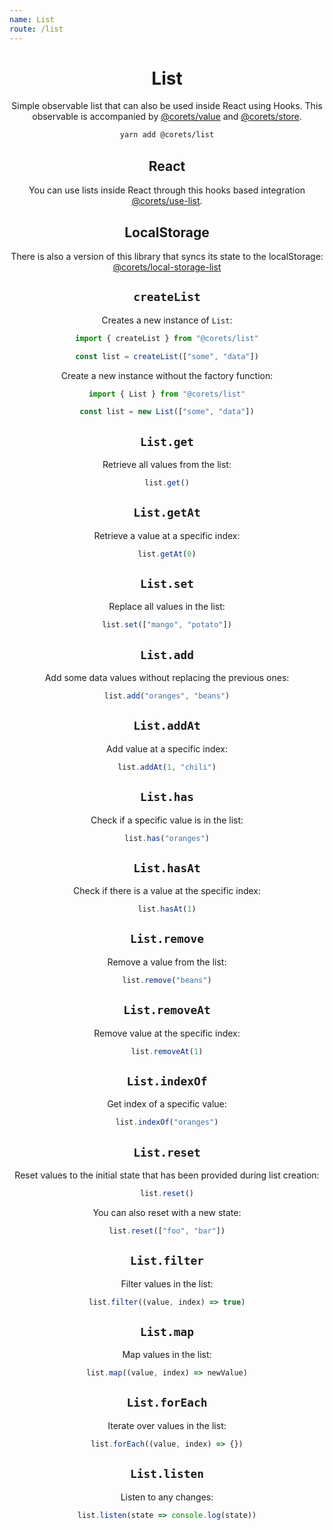 ```yaml
---
name: List
route: /list
---
```



<Header repository="list" />

# List

Simple observable list that can also be used inside React using Hooks. This observable is accompanied by [@corets/value](/value) and [@corets/store](/store).

```bash
yarn add @corets/list
```

## React

You can use lists inside React through this hooks based integration [@corets/use-list](/use-list).

## LocalStorage

There is also a version of this library that syncs its state to the localStorage: [@corets/local-storage-list](/local-storage-list)

## `createList`

Creates a new instance of `List`:

```ts
import { createList } from "@corets/list"

const list = createList(["some", "data"])
```

Create a new instance without the factory function:

```ts
import { List } from "@corets/list"

const list = new List(["some", "data"])
```

## `List.get`

Retrieve all values from the list:

```ts
list.get()
```

## `List.getAt`

Retrieve a value at a specific index:

```ts
list.getAt(0)
```

## `List.set`

Replace all values in the list:

```ts
list.set(["mango", "potato"])
```

## `List.add`

Add some data values without replacing the previous ones:

```ts
list.add("oranges", "beans")
```

## `List.addAt`

Add value at a specific index:

```ts
list.addAt(1, "chili")
```

## `List.has`

Check if a specific value is in the list:

```ts
list.has("oranges")
```

## `List.hasAt`

Check if there is a value at the specific index:

```ts
list.hasAt(1)
```

## `List.remove`

Remove a value from the list:

```ts
list.remove("beans")
```

## `List.removeAt`

Remove value at the specific index:

```ts
list.removeAt(1)
```

## `List.indexOf`

Get index of a specific value:

```ts
list.indexOf("oranges")
```

## `List.reset`

Reset values to the initial state that has been provided during list creation:

```ts
list.reset()
```

You can also reset with a new state:

```ts
list.reset(["foo", "bar"])
```

## `List.filter`

Filter values in the list:

```ts
list.filter((value, index) => true)
```

## `List.map`

Map values in the list:

```ts
list.map((value, index) => newValue)
```

## `List.forEach`

Iterate over values in the list:

```ts
list.forEach((value, index) => {})
```

## `List.listen`

Listen to any changes:

```ts
list.listen(state => console.log(state))
```
